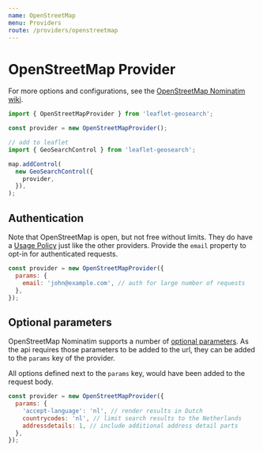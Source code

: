 ```yaml
---
name: OpenStreetMap
menu: Providers
route: /providers/openstreetmap
---
```



# OpenStreetMap Provider

For more options and configurations, see the [OpenStreetMap Nominatim wiki][1].

<Playground>
  <Map provider="OpenStreetMap" />
</Playground>

```js
import { OpenStreetMapProvider } from 'leaflet-geosearch';

const provider = new OpenStreetMapProvider();

// add to leaflet
import { GeoSearchControl } from 'leaflet-geosearch';

map.addControl(
  new GeoSearchControl({
    provider,
  }),
);
```

## Authentication

Note that OpenStreetMap is open, but not free without limits. They do have a [Usage Policy][3] just like the other providers. Provide the `email` property to opt-in for authenticated requests.

```js
const provider = new OpenStreetMapProvider({
  params: {
    email: 'john@example.com', // auth for large number of requests
  },
});
```

## Optional parameters

OpenStreetMap Nominatim supports a number of [optional parameters][2]. As the api requires those parameters to be added to the url, they can be added to the `params` key of the provider.

All options defined next to the `params` key, would have been added to the request body.

```js
const provider = new OpenStreetMapProvider({
  params: {
    'accept-language': 'nl', // render results in Dutch
    countrycodes: 'nl', // limit search results to the Netherlands
    addressdetails: 1, // include additional address detail parts
  },
});
```

[1]: http://wiki.openstreetmap.org/wiki/Nominatim
[2]: https://nominatim.org/release-docs/develop/api/Search/#parameters
[3]: https://operations.osmfoundation.org/policies/nominatim
